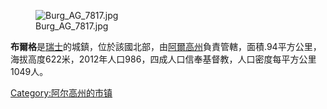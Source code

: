 {{unreferenced|time=2019-02-11T09:11:41+00:00}}
[[Image:Burg_AG_7817.jpg|right]]

'''布爾格'''是[[瑞士|瑞士]]的城鎮，位於該國北部，由[[阿爾高州|阿爾高州]]負責管轄，面積.94平方公里，海拔高度622米，2012年人口986，四成人口信奉基督教，人口密度每平方公里1049人。

{{Switzerland-geo-stub}}
[[Category:阿尔高州的市镇|Category:阿尔高州的市镇]]